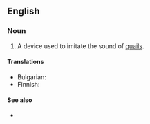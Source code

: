 {{also|quail-pipe}}
==English==

===Noun===
{{en-noun}}

# A device used to imitate the sound of [[quail]]s.

====Translations====
{{trans-top|pipe to imitate quail}}
* Bulgarian: {{t+|bg|примамка|f}}
* Finnish: {{t|fi|viiriäispilli}}
{{trans-mid}}
{{trans-bottom}}

====See also====
* {{l|en|quail-pipe}}